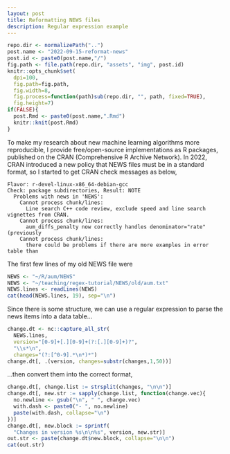 ```yaml
---
layout: post
title: Reformatting NEWS files
description: Regular expression example
---
```


```r
repo.dir <- normalizePath("..")
post.name <- "2022-09-15-reformat-news"
post.id <- paste0(post.name,"/")
fig.path <- file.path(repo.dir, "assets", "img", post.id)
knitr::opts_chunk$set(
  dpi=100,
  fig.path=fig.path,
  fig.width=8,
  fig.process=function(path)sub(repo.dir, "", path, fixed=TRUE),
  fig.height=7)
if(FALSE){
  post.Rmd <- paste0(post.name,".Rmd")
  knitr::knit(post.Rmd)
}
```

To make my research about new machine learning algorithms more
reproducible, I provide free/open-source implementations as R
packages, published on the CRAN (Comprehensive R Archive Network). In
2022, CRAN introduced a new policy that NEWS files must be in a
standard format, so I started to get CRAN check messages as below,

```
Flavor: r-devel-linux-x86_64-debian-gcc
Check: package subdirectories, Result: NOTE
  Problems with news in 'NEWS':
    Cannot process chunk/lines:
      Line search C++ code review, exclude speed and line search vignettes from CRAN.
    Cannot process chunk/lines:
      aum_diffs_penalty now correctly handles denominator="rate" (previously
    Cannot process chunk/lines:
      there could be problems if there are more examples in error table than
```

The first few lines of my old NEWS file were

```r
NEWS <- "~/R/aum/NEWS"
NEWS <- "~/teaching/regex-tutorial/NEWS/old/aum.txt"
NEWS.lines <- readLines(NEWS)
cat(head(NEWS.lines, 19), sep="\n")
```

Since there is some structure, we can use a regular expression to
parse the news items into a data table...

```r
change.dt <- nc::capture_all_str(
  NEWS.lines,
  version="[0-9]+[.][0-9]+(?:[.][0-9]+)?",
  "\\s*\n",
  changes="(?:[^0-9].*\n*)*")
change.dt[, .(version, changes=substr(changes,1,50))]
```

...then convert them into the correct format,

```r
change.dt[, change.list := strsplit(changes, "\n\n")]
change.dt[, new.str := sapply(change.list, function(change.vec){
  no.newline <- gsub("\n", " ", change.vec)
  with.dash <- paste0("- ", no.newline)
  paste(with.dash, collapse="\n")
})]
change.dt[, new.block := sprintf(
  "Changes in version %s\n\n%s", version, new.str)]
out.str <- paste(change.dt$new.block, collapse="\n\n")
cat(out.str)
```

